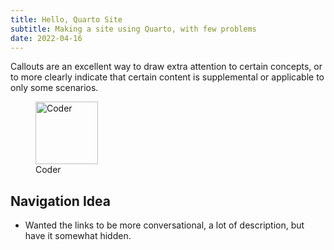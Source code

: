 ```yaml
---
title: Hello, Quarto Site
subtitle: Making a site using Quarto, with few problems
date: 2022-04-16
---
```


Callouts are an excellent way to draw extra attention to certain concepts, or to more clearly indicate that certain content is supplemental or applicable to only some scenarios.

![Coder](big-image.png){width=100}

## Navigation Idea

- Wanted the links to be more conversational, a lot of description, but have it somewhat hidden. 

